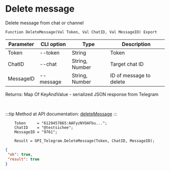 ﻿---
sidebar_position: 7
---


# Delete message
 Delete message from chat or channel



`Function DeleteMessage(Val Token, Val ChatID, Val MessageID) Export`

  | Parameter | CLI option | Type | Description |
  |-|-|-|-|
  | Token | --token | String | Token |
  | ChatID | --chat | String, Number | Target chat ID |
  | MessageID | --message | String, Number | ID of message to delete |

  
  Returns:  Map Of KeyAndValue - serialized JSON response from Telegram

<br/>

:::tip
Method at API documentation: [deleteMessage](https://core.telegram.org/bots/api#deletemessage)
:::
<br/>


```bsl title="Code example"
    Token     = "6129457865:AAFyzNYOAFbu...";
    ChatID    = "@testsichee";
    MessageID = "9761";

    Result = OPI_Telegram.DeleteMessage(Token, ChatID, MessageID);
```
 



```json title="Result"
{
 "ok": true,
 "result": true
}
```
